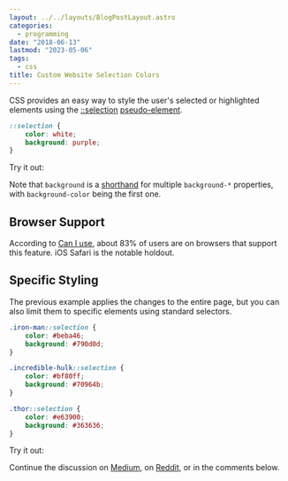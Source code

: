 ```yaml
---
layout: ../../layouts/BlogPostLayout.astro
categories:
  - programming
date: "2018-06-13"
lastmod: "2023-05-06"
tags:
  - css
title: Custom Website Selection Colors
---
```


CSS provides an easy way to style the user's selected or highlighted elements
using the
[::selection](https://developer.mozilla.org/en-US/docs/Web/CSS/::selection)
[pseudo-element](https://developer.mozilla.org/en-US/docs/Web/CSS/Pseudo-elements).

```css
::selection {
    color: white;
    background: purple;
}
```

Try it out:

<Replit name="css-styling-selections" />

Note that `background` is a
[shorthand](https://stackoverflow.com/a/10205500/1481479) for multiple
`background-*` properties, with `background-color` being the first one.

## Browser Support

According to [Can I use](https://caniuse.com/#feat=css-selection), about 83% of
users are on browsers that support this feature. iOS Safari is the notable
holdout.

## Specific Styling

The previous example applies the changes to the entire page, but you can also
limit them to specific elements using standard selectors.

```css
.iron-man::selection {
    color: #beba46;
    background: #790d0d;
}

.incredible-hulk::selection {
    color: #bf80ff;
    background: #70964b;
}

.thor::selection {
    color: #e63900;
    background: #363636;
}
```

Try it out:

<Replit name="css-styling-selections-with-selectors" />

Continue the discussion on
[Medium](https://medium.com/@dannyguo/custom-website-selection-colors-201790f70669),
on
[Reddit](https://www.reddit.com/r/css/comments/8r3rtb/custom_website_selection_colors/),
or in the comments below.
